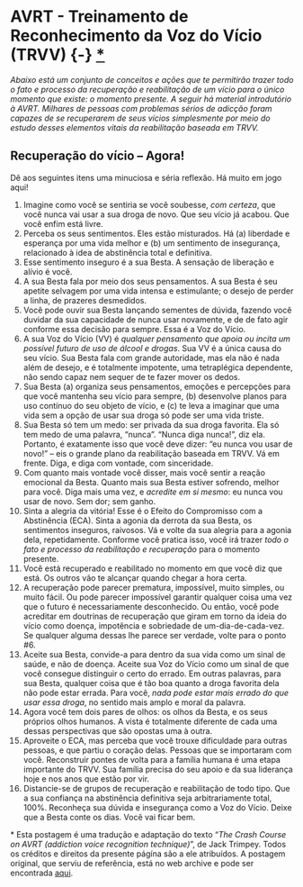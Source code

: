 
# AVRT - Treinamento de Reconhecimento da Voz do Vício (TRVV) {-} <a href="#asterisco">*</a>

*Abaixo está um conjunto de conceitos e ações que te permitirão trazer todo o fato e processo da recuperação e reabilitação de um vício para o único momento que existe: o momento presente. A seguir há material introdutório à AVRT. Milhares de pessoas com problemas sérios de adicção foram capazes de se recuperarem de seus vícios simplesmente por meio do estudo desses elementos vitais da reabilitação baseada em TRVV.* 

## Recuperação do vício -- Agora! {-}


Dê aos seguintes itens uma minuciosa e séria reflexão. Há muito em jogo aqui!

1. Imagine como você se sentiria se você soubesse, *com certeza*, que você nunca vai usar a sua droga de novo. Que seu vício já acabou. Que você enfim está livre.
2. Perceba os seus sentimentos. Eles estão misturados. Há (a) liberdade e esperança por uma vida melhor e (b) um sentimento de insegurança, relacionado à idea de abstinência total e definitiva.
3. Esse sentimento inseguro é a sua Besta. A sensação de liberação e alívio é você.
4. A sua Besta fala por meio dos seus pensamentos. A sua Besta é seu apetite selvagem por uma vida intensa e estimulante; o desejo de perder a linha, de prazeres desmedidos.
5. Você pode ouvir sua Besta lançando sementes de dúvida, fazendo você duvidar da sua capacidade de nunca usar novamente, e de de fato agir conforme essa decisão para sempre. Essa é a Voz do Vício.
6. A sua Voz do Vício (VV) é *qualquer pensamento que apoia ou incita um possível futuro de uso de álcool e drogas*. Sua VV é a única causa do seu vício. Sua Besta fala com grande autoridade, mas ela não é nada além de desejo, e é totalmente impotente, uma tetraplégica dependente, não sendo capaz nem sequer de te fazer mover os dedos.
7. Sua Besta (a) organiza seus pensamentos, emoções e percepções para que você mantenha seu vício para sempre, (b) desenvolve planos para uso contínuo do seu objeto de vício, e (c) te leva a imaginar que uma vida sem a opção de usar sua droga só pode ser uma vida triste.
8. Sua Besta só tem um medo: ser privada da sua droga favorita. Ela só tem medo de uma palavra, "nunca". "Nunca diga nunca!", diz ela. Portanto, é exatamente isso que você deve dizer: "eu nunca vou usar de novo!" -- eis o grande plano da reabilitação baseada em TRVV. Vá em frente. Diga, e diga com vontade, com sinceridade.
9. Com quanto mais vontade você disser, mais você sentir a reação emocional da Besta. Quanto mais sua Besta estiver sofrendo, melhor para você. Diga mais uma vez, e *acredite em si mesmo*: eu nunca vou usar de novo. Sem dor; sem ganho. 
10. Sinta a alegria da vitória! Esse é o Efeito do Compromisso com a Abstinência (ECA). Sinta a agonia da derrota da sua Besta, os sentimentos inseguros, raivosos. Vá e volte da sua alegria para a agonia dela, repetidamente. Conforme você pratica isso, você irá trazer *todo o fato e processo da reabilitação e recuperação* para o momento presente.
11. Você está recuperado e reabilitado no momento em que você diz que está. Os outros vão te alcançar quando chegar a hora certa.
12. A recuperação pode parecer prematura, impossível, muito simples, ou muito fácil. Ou pode parecer impossível garantir qualquer coisa uma vez que o futuro é necessariamente desconhecido. Ou então, você pode acreditar em doutrinas de recuperação que giram em torno da ideia do vício como doença, impotência e sobriedade de um-dia-de-cada-vez. Se qualquer alguma dessas lhe parece ser verdade, volte para o ponto #6.
13. Aceite sua Besta, convide-a para dentro da sua vida como um sinal de saúde, e não de doença. Aceite sua Voz do Vício como um sinal de que você consegue distinguir o certo do errado. Em outras palavras, para sua Besta, qualquer coisa que é tão boa quanto a droga favorita dela não pode estar errada. Para você, *nada pode estar mais errado do que usar essa droga*, no sentido mais amplo e moral da palavra.
14. Agora você tem dois pares de olhos: os olhos da Besta, e os seus próprios olhos humanos. A vista é totalmente diferente de cada uma dessas perspectivas que são opostas uma à outra.
15. Aproveite o ECA, mas perceba que você trouxe dificuldade para outras pessoas, e que partiu o coração delas. Pessoas que se importaram com você. Reconstruir pontes de volta para a família humana é uma etapa importante do TRVV. Sua família precisa do seu apoio e da sua liderança hoje e nos anos que estão por vir.
16. Distancie-se de grupos de recuperação e reabilitação de todo tipo. Que a sua confiança na abstinência definitiva seja arbitrariamente total, 100%. Reconheça sua dúvida e insegurança como a Voz do Vício. Deixe que a Besta conte os dias. Você vai ficar bem.

<p class="footnote"><span id="asterisco">* </span>Esta postagem é uma tradução e adaptação do texto "*The Crash Course on AVRT (addiction voice recognition technique)*", de Jack Trimpey. Todos os créditos e direitos da presente págína são a ele atribuídos. A postagem original, que serviu de referência, está no web archive e pode ser encontrada <a href="https://web.archive.org/web/20190404084057/https://rational.org/index.php?id=36">aqui</a>.</p>